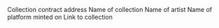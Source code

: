 <ParamField path="contract_address">
Collection contract address
</ParamField>
<ParamField path="collection_name">
Name of collection
</ParamField>
<ParamField path="artist_name">
Name of artist
</ParamField>
<ParamField path="platform">
Name of platform minted on
</ParamField>
<ParamField path="website">
Link to collection
</ParamField>

